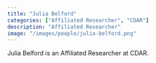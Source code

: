```yaml
---
title: "Julia Belford"
categories: ["Affiliated Researcher", "CDAR"]
description: "Affiliated Researcher"
image: "/images/people/julia-belford.png"
---
```


Julia Belford is an Affiliated Researcher at CDAR.
